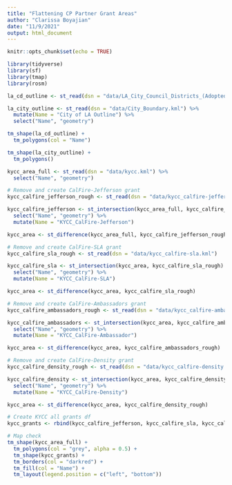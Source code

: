```yaml
---
title: "Flattening CP Partner Grant Areas"
author: "Clarissa Boyajian"
date: "11/9/2021"
output: html_document
---
```


```r
knitr::opts_chunk$set(echo = TRUE)
```

```r
library(tidyverse)
library(sf)
library(tmap)
library(rosm)
```

```r
la_cd_outline <- st_read(dsn = "data/LA_City_Council_Districts_(Adopted_2012).kml")

la_city_outline <- st_read(dsn = "data/City_Boundary.kml") %>% 
  mutate(Name = "City of LA Outline") %>% 
  select("Name", "geometry")

tm_shape(la_cd_outline) +
  tm_polygons(col = "Name")

tm_shape(la_city_outline) +
  tm_polygons()
```

```r
kycc_area_full <- st_read(dsn = "data/kycc.kml") %>% 
  select("Name", "geometry")

# Remove and create CalFire-Jefferson grant
kycc_calfire_jefferson_rough <- st_read(dsn = "data/kycc_calfire-jeffereson.kml")

kycc_calfire_jefferson <- st_intersection(kycc_area_full, kycc_calfire_jefferson_rough) %>% 
  select("Name", "geometry") %>% 
  mutate(Name = "KYCC_CalFire-Jefferson")

kycc_area <- st_difference(kycc_area_full, kycc_calfire_jefferson_rough)

# Remove and create CalFire-SLA grant
kycc_calfire_sla_rough <- st_read(dsn = "data/kycc_calfire-sla.kml")

kycc_calfire_sla <- st_intersection(kycc_area, kycc_calfire_sla_rough) %>% 
  select("Name", "geometry") %>% 
  mutate(Name = "KYCC_CalFire-SLA")

kycc_area <- st_difference(kycc_area, kycc_calfire_sla_rough)

# Remove and create CalFire-Ambassadors grant
kycc_calfire_ambassadors_rough <- st_read(dsn = "data/kycc_calfire-ambassadors.kml")

kycc_calfire_ambassadors <- st_intersection(kycc_area, kycc_calfire_ambassadors_rough) %>% 
  select("Name", "geometry") %>% 
  mutate(Name = "KYCC_CalFire-Ambassador")

kycc_area <- st_difference(kycc_area, kycc_calfire_ambassadors_rough)

# Remove and create CalFire-Density grant
kycc_calfire_density_rough <- st_read(dsn = "data/kycc_calfire-density.kml")

kycc_calfire_density <- st_intersection(kycc_area, kycc_calfire_density_rough) %>% 
  select("Name", "geometry") %>% 
  mutate(Name = "KYCC_CalFire-Density")

kycc_area <- st_difference(kycc_area, kycc_calfire_density_rough)

# Create KYCC all grants df
kycc_grants <- rbind(kycc_calfire_jefferson, kycc_calfire_sla, kycc_calfire_ambassadors, kycc_calfire_density)

# Map check
tm_shape(kycc_area_full) +
  tm_polygons(col = "grey", alpha = 0.5) +
  tm_shape(kycc_grants) +
  tm_borders(col = "darkred") +
  tm_fill(col = "Name") +
  tm_layout(legend.position = c("left", "bottom"))

```

